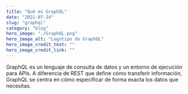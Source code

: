 ```yaml
---
title: "Qué es GraphQL"
date: "2021-07-24"
slug: "graphql"
category: "blog"
hero_image: "./GraphQL.png"
hero_image_alt: "Logotipo de GraphQL"
hero_image_credit_text: ""
hero_image_credit_link: ""
---
```




GraphQL es un lenguaje de consulta de datos y un entorno de ejecución para APIs. 
A diferencia de REST que define cómo transferir información,
 GraphQL se centra en cómo especificar de forma exacta los datos que necesitas.
